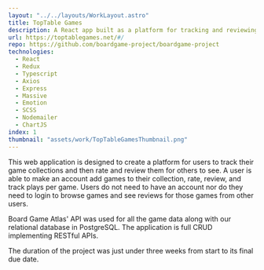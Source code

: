 ```yaml
---
layout: "../../layouts/WorkLayout.astro"
title: TopTable Games
description: A React app built as a platform for tracking and reviewing table top games. Technologies include Redux, Typescript, Nodejs with Express along with more.
url: https://toptablegames.net/#/
repo: https://github.com/boardgame-project/boardgame-project
technologies:
  - React
  - Redux
  - Typescript
  - Axios
  - Express
  - Massive
  - Emotion
  - SCSS
  - Nodemailer
  - ChartJS
index: 1
thumbnail: "assets/work/TopTableGamesThumbnail.png"
---
```


This web application is designed to create a platform for users to track their game collections and then rate and review them for others to see. A user is able to make an account add games to their collection, rate, review, and track plays per game. Users do not need to have an account nor do they need to login to browse games and see reviews for those games from other users.

Board Game Atlas' API was used for all the game data along with our relational database in PostgreSQL. The application is full CRUD implementing RESTful APIs.

The duration of the project was just under three weeks from start to its final due date.
